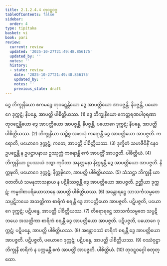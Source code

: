 ```yaml
---
title: 2.1.2.4.4 တုဝဋ္ဋဝဂ္ဂ
tableOfContents: false
sidebar:
  order: 4
type: tipitaka
basket: vi
book: pari
review:
  current: review
  updated: '2025-10-27T21:49:48.856175'
  updated_by: ''
  notes: ''
  history:
  - state: review
    date: '2025-10-27T21:49:48.856175'
    updated_by: ''
    notes: ''
    previous_state: draft
---
```



<ReviewStatus review={frontmatter.review} showDetails={true} />

<HypothesisAnnotation frontmatter={frontmatter} />

<DynamicBreadcrumb />

<Division number="234" book="pari" e="ch" v="5" p="134">

<Paragraph number="910" book="pari">
ဒွေ ဘိက္ခုနိယော ဧကမဉ္စေ တုဝဋ္ဋေန္တိယော ဒွေ အာပတ္တိယော အာပဇ္ဇန္တိ. နိပဇ္ဇန္တိ, ပယောဂေ ဒုက္ကဋံ; နိပန္နေ, အာပတ္တိ ပါစိတ္တိယဿ. (1)
</Paragraph>

<Paragraph number="911" book="pari">
ဒွေ ဘိက္ခုနိယော ဧကတ္ထရဏပါဝုရဏာ တုဝဋ္ဋေန္တိယော ဒွေ အာပတ္တိယော အာပဇ္ဇန္တိ. နိပဇ္ဇန္တိ, ပယောဂေ ဒုက္ကဋံ; နိပန္နေ, အာပတ္တိ ပါစိတ္တိယဿ. (2)
</Paragraph>

<Paragraph number="912" book="pari">
ဘိက္ခုနိယာ သဉ္စိစ္စ အဖာသုံ ကရောန္တီ ဒွေ အာပတ္တိယော အာပဇ္ဇတိ. ကရောတိ, ပယောဂေ ဒုက္ကဋံ; ကတေ, အာပတ္တိ ပါစိတ္တိယဿ. (3)
</Paragraph>

<Paragraph number="913" book="pari">
ဒုက္ခိတံ သဟဇီဝိနိံ နေဝ ဥပဋ္ဌေန္တီ န ဥပဋ္ဌာပနာယ ဥဿုက္ကံ ကရောန္တီ ဧကံ အာပတ္တိံ အာပဇ္ဇတိ. ပါစိတ္တိယံ. (4)
</Paragraph>

<Paragraph number="914" book="pari">
ဘိက္ခုနိယာ ဥပဿယံ ဒတွာ ကုပိတာ အနတ္တမနာ နိက္ကဍ္ဎန္တီ ဒွေ အာပတ္တိယော အာပဇ္ဇတိ. နိက္ကဍ္ဎတိ, ပယောဂေ ဒုက္ကဋံ; နိက္ကဍ္ဎိတေ, အာပတ္တိ ပါစိတ္တိယဿ. (5)
</Paragraph>

<Paragraph number="915" book="pari">
သံသဋ္ဌာ ဘိက္ခုနီ ယာဝတတိယံ သမနုဘာသနာယ န ပဋိနိဿဇ္ဇန္တီ ဒွေ အာပတ္တိယော အာပဇ္ဇတိ. ဉတ္တိယာ ဒုက္ကဋံ; ကမ္မဝါစာပရိယောသာနေ အာပတ္တိ ပါစိတ္တိယဿ. (6)
</Paragraph>

<Paragraph number="916" book="pari">
အန္တောရဋ္ဌေ သာသင်္ကသမ္မတေ သပ္ပဋိဘယေ အသတ္ထိကာ စာရိကံ စရန္တီ ဒွေ အာပတ္တိယော အာပဇ္ဇတိ. ပဋိပဇ္ဇတိ, ပယောဂေ ဒုက္ကဋံ; ပဋိပန္နေ, အာပတ္တိ ပါစိတ္တိယဿ. (7)
</Paragraph>

<Paragraph number="917" book="pari">
တိရောရဋ္ဌေ သာသင်္ကသမ္မတေ သပ္ပဋိဘယေ အသတ္ထိကာ စာရိကံ စရန္တီ ဒွေ အာပတ္တိယော အာပဇ္ဇတိ. ပဋိပဇ္ဇတိ, ပယောဂေ ဒုက္ကဋံ; ပဋိပန္နေ, အာပတ္တိ ပါစိတ္တိယဿ. (8)
</Paragraph>

<Paragraph number="918" book="pari">
အန္တောဝဿံ စာရိကံ စရန္တီ ဒွေ အာပတ္တိယော အာပဇ္ဇတိ. ပဋိပဇ္ဇတိ, ပယောဂေ ဒုက္ကဋံ; ပဋိပန္နေ, အာပတ္တိ ပါစိတ္တိယဿ. (9)
</Paragraph>

<Paragraph number="919" book="pari">
ဝဿံဝုဋ္ဌာ ဘိက္ခုနီ စာရိကံ န ပက္ကမန္တီ ဧကံ အာပတ္တိံ အာပဇ္ဇတိ. ပါစိတ္တိယံ. (10)

</Paragraph>
</Division>

<Paragraph number="920" type="center" book="pari">
တုဝဋ္ဋဝဂ္ဂေါ စတုတ္ထော.
</Paragraph>